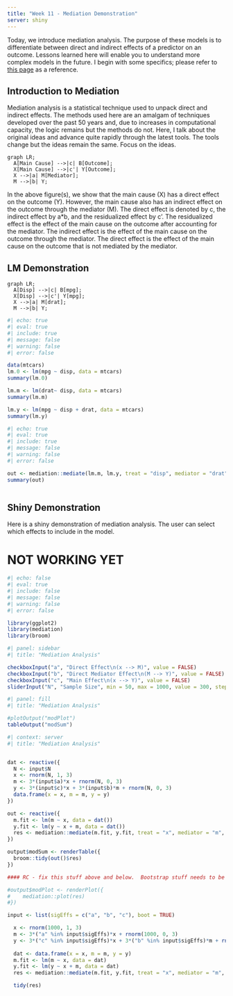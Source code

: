 ```yaml
---
title: "Week 11 - Mediation Demonstration"
server: shiny
---
```


Today, we introduce mediation analysis.  The purpose of these models is to differentiate between direct and indirect effects of a predictor on an outcome.  Lessons learned here will enable you to understand more complex models in the future.  I begin with some specifics; please refer to [this page](https://library.virginia.edu/data/articles/introduction-to-mediation-analysis) as a reference.

## Introduction to Mediation

Mediation analysis is a statistical technique used to unpack direct and indirect effects.  The methods used here are an amalgam of techniques developed over the past 50 years and, due to increases in computational capacity, the logic remains but the methods do not.  Here, I talk about the original ideas and advance quite rapidly through the latest tools.  The tools change but the ideas remain the same.  Focus on the ideas.

```mermaid
graph LR;
  A[Main Cause] -->|c| B[Outcome];
  X[Main Cause] -->|c'| Y[Outcome];
  X -->|a| M[Mediator];
  M -->|b| Y;

```

In the above figure(s), we show that the main cause (X) has a direct effect on the outcome (Y).  However, the main cause also has an indirect effect on the outcome through the mediator (M).  The direct effect is denoted by c, the indirect effect by a*b, and the residualized effect by c'.  The residualized effect is the effect of the main cause on the outcome after accounting for the mediator.  The indirect effect is the effect of the main cause on the outcome through the mediator.  The direct effect is the effect of the main cause on the outcome that is not mediated by the mediator.

## LM Demonstration

```mermaid
graph LR;
  A[Disp] -->|c| B[mpg];
  X[Disp] -->|c'| Y[mpg];
  X -->|a| M[drat];
  M -->|b| Y;

```


```r
#| echo: true
#| eval: true
#| include: true
#| message: false
#| warning: false
#| error: false

data(mtcars)
lm.0 <- lm(mpg ~ disp, data = mtcars)
summary(lm.0)

lm.m <- lm(drat~ disp, data = mtcars)
summary(lm.m)

lm.y <- lm(mpg ~ disp + drat, data = mtcars)
summary(lm.y)

```

```r
#| echo: true
#| eval: true
#| include: true
#| message: false
#| warning: false
#| error: false

out <- mediation::mediate(lm.m, lm.y, treat = "disp", mediator = "drat", boot = TRUE)
summary(out)



```


## Shiny Demonstration


Here is a shiny demonstration of mediation analysis. The user can select which effects to include in the model.

# NOT WORKING YET

```r
#| echo: false
#| eval: true
#| include: false
#| message: false
#| warning: false
#| error: false

library(ggplot2)
library(mediation)
library(broom)

```

```r
#| panel: sidebar
#| title: "Mediation Analysis"

checkboxInput("a", "Direct Effect\n(x --> M)", value = FALSE)
checkboxInput("b", "Direct Mediator Effect\n(M --> Y)", value = FALSE)
checkboxInput("c", "Main Effect\n(x --> Y)", value = FALSE)
sliderInput("N", "Sample Size", min = 50, max = 1000, value = 300, step = 50)
```

```r
#| panel: fill
#| title: "Mediation Analysis"

#plotOutput("modPlot")
tableOutput("modSum")

```

```r
#| context: server
#| title: "Mediation Analysis"


dat <- reactive({
  N <- input$N
  x <- rnorm(N, 1, 3)
  m <- 3*(input$a)*x + rnorm(N, 0, 3)
  y <- 3*(input$c)*x + 3*(input$b)*m + rnorm(N, 0, 3)
  data.frame(x = x, m = m, y = y)
})

out <- reactive({
  m.fit <- lm(m ~ x, data = dat())
  y.fit <- lm(y ~ x + m, data = dat())
  res <- mediation::mediate(m.fit, y.fit, treat = "x", mediator = "m", boot = FALSE)
})

output$modSum <- renderTable({
  broom::tidy(out()$res)
})

#### RC - fix this stuff above and below.  Bootstrap stuff needs to be added. #####

#output$modPlot <- renderPlot({
#    mediation::plot(res)  
#})

```


```r
input <- list(sigEffs = c("a", "b", "c"), boot = TRUE)

  x <- rnorm(1000, 1, 3)
  m <- 3*("a" %in% input$sigEffs)*x + rnorm(1000, 0, 3)
  y <- 3*("c" %in% input$sigEffs)*x + 3*("b" %in% input$sigEffs)*m + rnorm(1000, 0, 3)
  
  dat <- data.frame(x = x, m = m, y = y)
  m.fit <- lm(m ~ x, data = dat)
  y.fit <- lm(y ~ x + m, data = dat)
  res <- mediation::mediate(m.fit, y.fit, treat = "x", mediator = "m", boot = input$boot)

  tidy(res)


```


